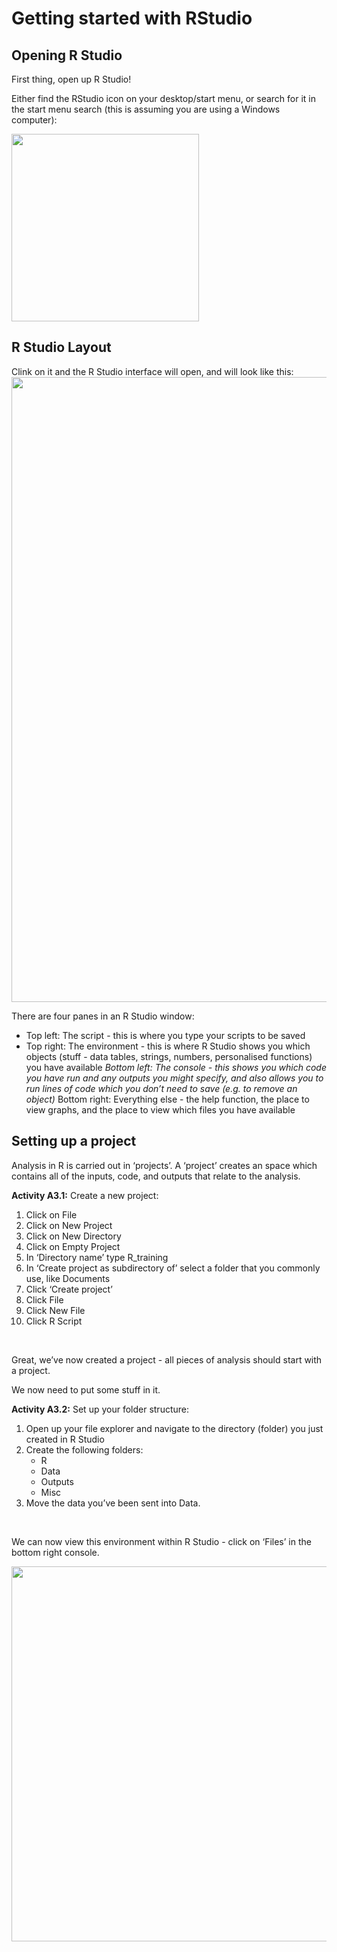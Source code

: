 # Getting started with RStudio

## Opening R Studio

First thing, open up R Studio!

Either find the RStudio icon on your desktop/start menu, or search for it in the start menu search (this is assuming you are using a Windows computer):

<img src="www/Start_Menu.png" width="300"></img>

## R Studio Layout
Clink on it and the R Studio interface will open, and will look like this:
<img src="www/RStudio_First_Open.png" width="1000"></img>

There are four panes in an R Studio window:

* Top left: The script - this is where you type your scripts to be saved
* Top right: The environment - this is where R Studio shows you which objects (stuff - data tables, strings, numbers, personalised functions) you have available
*Bottom left: The console - this shows you which code you have run and any outputs you might specify, and also allows you to run lines of code which you don't need to save (e.g. to remove an object)
*Bottom right: Everything else - the help function, the place to view graphs, and the place to view which files you have available

## Setting up a project
Analysis in R is carried out in 'projects'. A 'project' creates an space which contains all of the inputs, code, and outputs that relate to the analysis.

<div class="activity"><b>Activity A3.1:</b> Create a new project:

1. Click on File
2. Click on New Project
3. Click on New Directory
4. Click on Empty Project
5. In 'Directory name' type R_training
6. In 'Create project as subdirectory of' select a folder that you commonly use, like Documents
7. Click 'Create project'
8. Click File
9. Click New File
10. Click R Script
</div>
<br/>

Great, we've now created a project - all pieces of analysis should start with a project.

We now need to put some stuff in it.

<div class="activity"><b>Activity A3.2:</b> Set up your folder structure:

1. Open up your file explorer and navigate to the directory (folder) you just created in R Studio
2. Create the following folders:
    + R
    + Data
    + Outputs
    + Misc
3. Move the data you've been sent into Data.
</div>
<br/>

We can now view this environment within R Studio - click on 'Files' in the bottom right console.

<img src="www/Files.png" width="600"></img>